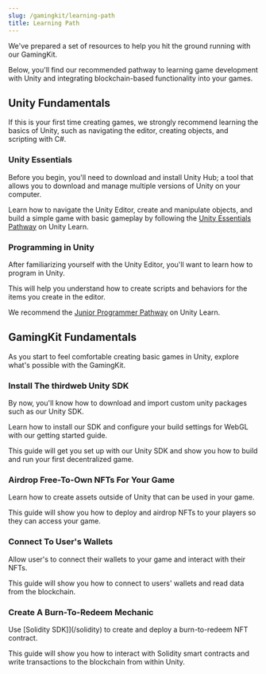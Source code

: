```yaml
---
slug: /gamingkit/learning-path
title: Learning Path
---
```



We've prepared a set of resources to help you hit the ground running with our GamingKit.

Below, you'll find our recommended pathway to learning game development
with Unity and integrating blockchain-based functionality into your games.

## Unity Fundamentals

If this is your first time creating games, we strongly recommend learning the basics of
Unity, such as navigating the editor, creating objects, and scripting with C#.

### Unity Essentials

Before you begin, you'll need to download and install Unity Hub;
a tool that allows you to download and manage multiple versions of Unity on your computer.

<div className="row" style={{ marginBottom: 12 }}>
  <div className="col col--12" style={{ padding: 8 }}>
    <QuickstartCard
      name="Download & install the Unity Hub and Editor"
      link="https://learn.unity.com/tutorial/install-the-unity-hub-and-editor#"
      image="/assets/icons/education.png"
    />
  </div>
</div>

Learn how to navigate the Unity Editor, create and manipulate objects, and
build a simple game with basic gameplay by following the [Unity Essentials Pathway](https://learn.unity.com/pathway/unity-essentials)
on Unity Learn.

<div className="row" style={{ marginBottom: 12 }}>
  <div className="col col--12" style={{ padding: 8 }}>
    <QuickstartCard
      name="Unity Learn: Unity Essentials Pathway"
      link="https://learn.unity.com/pathway/unity-essentials"
      image="/assets/icons/education.png"
    />
  </div>
</div>

### Programming in Unity

After familiarizing yourself with the Unity Editor, you'll want to learn how to program in Unity.

This will help you understand how to create scripts and behaviors for the items you create in the editor.

We recommend the [Junior Programmer Pathway](https://learn.unity.com/pathway/junior-programmer) on Unity Learn.

<div className="row" style={{ marginBottom: 12 }}>
  <div className="col col--12" style={{ padding: 8 }}>
    <QuickstartCard
      name="Unity Learn: Junior Programmer Pathway"
      link="https://learn.unity.com/pathway/junior-programmer"
      image="/assets/icons/education.png"
    />
  </div>
</div>

## GamingKit Fundamentals

As you start to feel comfortable creating basic games in Unity, explore what's possible with the GamingKit.

### Install The thirdweb Unity SDK

By now, you'll know how to download and import custom unity packages such as our Unity SDK.

Learn how to install our SDK and configure your build settings for WebGL with our getting started guide.

This guide will get you set up with our Unity SDK and show you how to build and run your first decentralized game.

<div className="row" style={{ marginBottom: 12 }}>
  <div className="col col--12" style={{ padding: 8 }}>
    <QuickstartCard
      name="Guide: Get Started with the Unity SDK"
      link="https://blog.thirdweb.com/guides/get-started-with-thirdwebs-unity-sdk/"
      image="/assets/icons/education.png"
    />
  </div>
</div>

### Airdrop Free-To-Own NFTs For Your Game

Learn how to create assets outside of Unity that can be used in your game.

This guide will show you how to deploy and airdrop NFTs to your players so they can access your game.

<div className="row" style={{ marginBottom: 12 }}>
  <div className="col col--12" style={{ padding: 8 }}>
    <QuickstartCard
      name="Guide: Airdrop Free-To-Own NFTs"
      link="https://blog.thirdweb.com/guides/airdrop-free-to-own-nfts-for-a-web3-game/"
      image="/assets/icons/education.png"
    />
  </div>
</div>

### Connect To User's Wallets

Allow user's to connect their wallets to your game and interact with their NFTs.

This guide will show you how to connect to users' wallets and read data from the blockchain.

<div className="row" style={{ marginBottom: 12 }}>
  <div className="col col--12" style={{ padding: 8 }}>
    <QuickstartCard
      name="Guide: Add A Connect Wallet Button"
      link="https://blog.thirdweb.com/guides/add-a-connect-wallet-button-in-a-unity-game/"
      image="/assets/icons/education.png"
    />
  </div>
</div>

### Create A Burn-To-Redeem Mechanic

Use [Solidity SDK]](/solidity) to create and deploy a burn-to-redeem NFT contract.

This guide will show you how to interact with Solidity smart contracts and write transactions to the blockchain from within Unity.

<div className="row" style={{ marginBottom: 12 }}>
  <div className="col col--12" style={{ padding: 8 }}>
    <QuickstartCard
      name="Guide: Create Burn-To-Redeem NFTs"
      link="https://blog.thirdweb.com/guides/sell-burn-to-redeem-nfts-in-unity/"
      image="/assets/icons/education.png"
    />
  </div>
</div>
